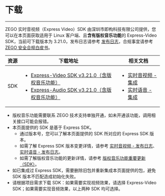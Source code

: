 # 下载

- - -

ZEGO 实时音视频（Express Video）SDK 由深圳市即构科技有限公司提供，您可以在本页面获取适用于 Linux 客户端、且**含有版权音乐功能**的 Express-Video SDK，当前可下载版本为 3.21.0，发布日志请参考 [发布日志](./Introduction/Release%20Notes.mdx)，合规事宜请参考 [ZEGO 安全合规白皮书](https://doc-zh.zego.im/policies-and-agreements/zego-security-and-compliance-white-paper)。

| 资源 | 下载地址 | 相关文档|
| ---- | ----| ------ |
| SDK | <ul><li>[Express-Video SDK v3.21.0（含版权音乐功能）](https://storage.zego.im/copyrighted_music/express/video/ZegoExpressVideo-linux-gnu-shared-cpp.zip)</li><li>[Express-Audio SDK v3.21.0（含版权音乐功能）](https://storage.zego.im/copyrighted_music/express/audio/ZegoExpressAudio-linux-gnu-shared-cpp.zip)</li></ul> | <ul><li>[实时音视频 - 集成](https://doc-zh.zego.im/article/7351)</li><li>[实时语音 - 集成](https://doc-zh.zego.im/article/7351)</li></ul> |

<Note title="Note">

- 版权音乐功能需要联系 ZEGO 技术支持单独开通，如未开通该功能，调用相关接口可能会报错。
- 本页面提供的 SDK 是基于 Express SDK。
    - 通过版本号，您可以了解本页面提供的 SDK 所对应的 Express SDK 版本。
    - 如需了解 Express SDK 版本变更详情，请参考 [实时音视频 - 发布日志](https://doc-zh.zego.im/article/12548)、[实时语音 - 发布日志](https://doc-zh.zego.im/article/12586)。
    - 如需了解版权音乐功能的更新详情，请参考 [版权音乐功能重要更新（SDK）](./Introduction/Release%20Notes.mdx)。
- 如已集成过 Express SDK，需要删除旧包并重新集成本页面提供的包，避免 SDK 版本不匹配造成初始化失败。
- 请根据项目需求下载 SDK：如果需要实现视频效果，请选择 Express-Video SDK；如果需要实现音频效果，以上两种 SDK 均可选择。 
  
</Note>
